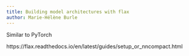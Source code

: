 ```yaml
---
title: Building model architectures with flax
author: Marie-Hélène Burle
---
```



Similar to PyTorch

https://flax.readthedocs.io/en/latest/guides/setup_or_nncompact.html
